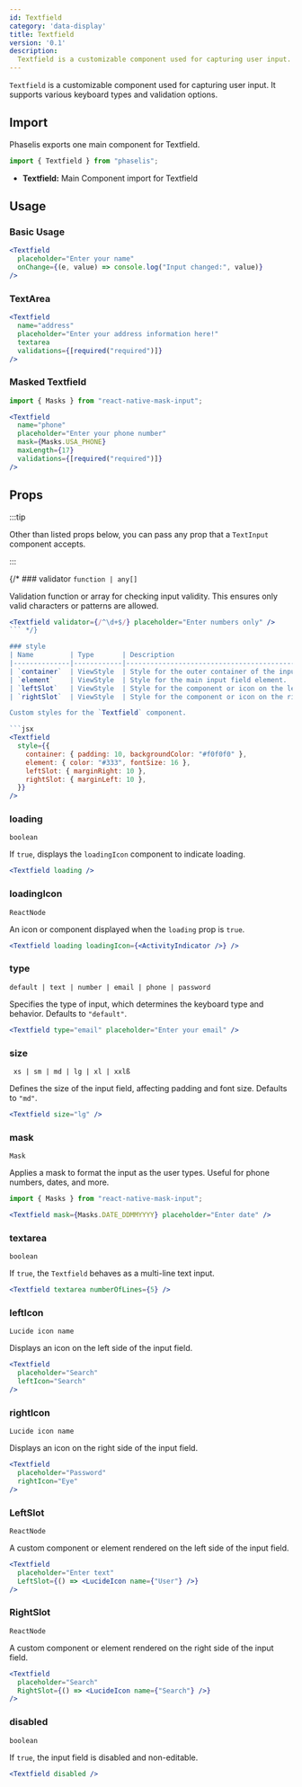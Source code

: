 ```yaml
---
id: Textfield
category: 'data-display'
title: Textfield
version: '0.1'
description:
  Textfield is a customizable component used for capturing user input. It supports various keyboard types and validation options.
---
```


`Textfield` is a customizable component used for capturing user input. It supports various keyboard types and validation options.

## Import

Phaselis exports one main component for Textfield.

```js
import { Textfield } from "phaselis";
```

- **Textfield:** Main Component import for Textfield

## Usage

### Basic Usage

```jsx
<Textfield
  placeholder="Enter your name"
  onChange={(e, value) => console.log("Input changed:", value)}
/>
```

### TextArea

```jsx
<Textfield
  name="address"
  placeholder="Enter your address information here!"
  textarea
  validations={[required("required")]}
/>
```

### Masked Textfield

```jsx
import { Masks } from "react-native-mask-input";

<Textfield
  name="phone"
  placeholder="Enter your phone number"
  mask={Masks.USA_PHONE}
  maxLength={17}
  validations={[required("required")]}
/>
```

## Props
:::tip

Other than listed props below, you can pass any prop that a `TextInput` component accepts.

:::

{/* ### validator
`function | any[]`

Validation function or array for checking input validity. This ensures only valid characters or patterns are allowed.

```jsx
<Textfield validator={/^\d+$/} placeholder="Enter numbers only" />
``` */}

### style
| Name         | Type       | Description                                      |
|--------------|------------|--------------------------------------------------|
| `container`  | ViewStyle  | Style for the outer container of the input field.|
| `element`    | ViewStyle  | Style for the main input field element.          |
| `leftSlot`   | ViewStyle  | Style for the component or icon on the left side.|
| `rightSlot`  | ViewStyle  | Style for the component or icon on the right side.|

Custom styles for the `Textfield` component.

```jsx
<Textfield
  style={{
    container: { padding: 10, backgroundColor: "#f0f0f0" },
    element: { color: "#333", fontSize: 16 },
    leftSlot: { marginRight: 10 },
    rightSlot: { marginLeft: 10 },
  }}
/>
```

### loading
`boolean`

If `true`, displays the `loadingIcon` component to indicate loading.

```jsx
<Textfield loading />
```

### loadingIcon
`ReactNode`

An icon or component displayed when the `loading` prop is `true`.

```jsx
<Textfield loading loadingIcon={<ActivityIndicator />} />
```

### type
` default | text | number | email | phone | password `

Specifies the type of input, which determines the keyboard type and behavior. Defaults to `"default"`.

```jsx
<Textfield type="email" placeholder="Enter your email" />
```

### size
` xs | sm | md | lg | xl | xxlß`

Defines the size of the input field, affecting padding and font size. Defaults to `"md"`.

```jsx
<Textfield size="lg" />
```

### mask
`Mask`

Applies a mask to format the input as the user types. Useful for phone numbers, dates, and more.

```jsx
import { Masks } from "react-native-mask-input";

<Textfield mask={Masks.DATE_DDMMYYYY} placeholder="Enter date" />
```

### textarea
`boolean`

If `true`, the `Textfield` behaves as a multi-line text input.

```jsx
<Textfield textarea numberOfLines={5} />
```

### leftIcon
`Lucide icon name`

Displays an icon on the left side of the input field.

```jsx
<Textfield
  placeholder="Search"
  leftIcon="Search"
/>
```

### rightIcon
`Lucide icon name`

Displays an icon on the right side of the input field.

```jsx
<Textfield
  placeholder="Password"
  rightIcon="Eye"
/>
```

### LeftSlot
`ReactNode`

A custom component or element rendered on the left side of the input field.

```jsx
<Textfield
  placeholder="Enter text"
  LeftSlot={() => <LucideIcon name={"User"} />}
/>
```

### RightSlot
`ReactNode`

A custom component or element rendered on the right side of the input field.

```jsx
<Textfield
  placeholder="Search"
  RightSlot={() => <LucideIcon name={"Search"} />}
/>
```

### disabled
`boolean`

If `true`, the input field is disabled and non-editable.

```jsx
<Textfield disabled />
```

